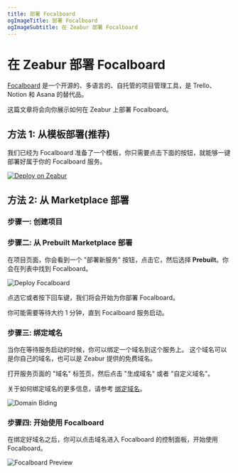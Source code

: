 ```yaml
---
title: 部署 Focalboard
ogImageTitle: 部署 Focalboard
ogImageSubtitle: 在 Zeabur 部署 Focalboard
---
```



# 在 Zeabur 部署 Focalboard

[Focalboard](https://www.focalboard.com/) 是一个开源的、多语言的、自托管的项目管理工具，是 Trello、Notion 和 Asana 的替代品。

这篇文章将会向你展示如何在 Zeabur 上部署 Focalboard。

## 方法 1: 从模板部署(推荐)

我们已经为 Focalboard 准备了一个模板，你只需要点击下面的按钮，就能够一键部署好属于你的 Focalboard 服务。

[![Deploy on Zeabur](https://zeabur.com/button.svg)](https://zeabur.com/templates/SU7RTR)

## 方法 2: 从 Marketplace 部署

### 步骤一: 创建项目

<CreateProject />

### 步骤二: 从 Prebuilt Marketplace 部署

在项目页面，你会看到一个 "部署新服务" 按钮，点击它，然后选择 **Prebuilt**。你会在列表中找到 Focalboard。

![Deploy Focalboard](/marketplace/focalboard/deploy.png)

点选它或者按下回车键，我们将会开始为你部署 Focalboard。

<Callout>
    你可能需要等待大约 1 分钟，直到 Focalboard 服务启动。
</Callout>

### 步骤三: 绑定域名

当你在等待服务启动的时候，你可以绑定一个域名到这个服务上。
这个域名可以是你自己的域名，也可以是 Zeabur 提供的免费域名。

打开服务页面的 "域名" 标签页，然后点击 "生成域名" 或者 "自定义域名"。

关于如何绑定域名的更多信息，请参考 [绑定域名](/deploy/domain-binding.zh-CN.mdx)。

![Domain Biding](/marketplace/focalboard/domain.png)

### 步骤四: 开始使用 Focalboard

在绑定好域名之后，你可以点击域名进入 Focalboard 的控制面板，开始使用 Focalboard。

![Focalboard Preview](/marketplace/focalboard/focalboard.png)
